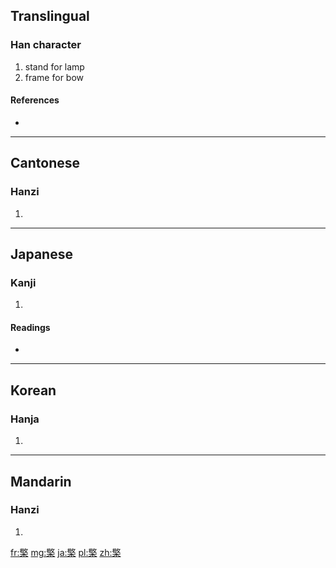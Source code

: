==Translingual==

===Han character===
{{Han char|rn=75|rad=木|as=13|sn=17|four=4890<sub>4</sub>|canj=廿大木 (TKD)}}

# stand for lamp
# frame for bow

====References====
* {{Han ref|kx=0557.160|dkj=15681|dj=0946.220|hdz=21288.140|uh=6AA0|ud=27296|bh=C0D2|bd=49362}}

----

==Cantonese==

===Hanzi===
{{yue-hanzi|jyut=|y=king4}}

# {{defn|lang=yue|sort=木13}}

----

==Japanese==

===Kanji===
{{ja-kanji|grade=|rs=木13}}

# {{defn|lang=ja|sort=木13}}

====Readings====
* {{ja-readings|on=[[けい]] (kei)|kun=[[ゆだめ]] (yudame), [[ともしび]] (tomoshibi), [[たかつき]] (takatsuki)}}

----

==Korean==

===Hanja===
{{ko-hanja|hangeul=경|eumhun=|rv=gyeong|mr=kyŏng|y=kyeng}}

# {{defn|lang=ko|sort=木13}}

----

==Mandarin==

===Hanzi===
{{cmn-hanzi|pin=[[qíng]] ([[qing2]])|wg=ch'ing<sup>2</sup>}}

# {{defn|lang=cmn|sort=木13}}

[[fr:檠]]
[[mg:檠]]
[[ja:檠]]
[[pl:檠]]
[[zh:檠]]